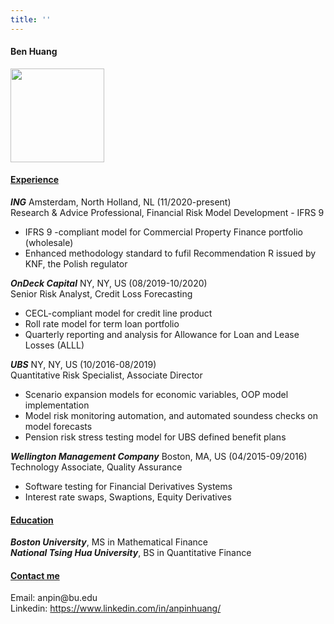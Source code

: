 ```yaml
---
title: ''
---
```


#### Ben Huang
<img src="suitUp.jpeg" width="150" height="150" />
  
#### <ins>**Experience **</ins>
***ING***  Amsterdam, North Holland, NL  (11/2020-present)  
  Research & Advice Professional, Financial Risk Model Development - IFRS 9  
  
  * IFRS 9 -compliant model for Commercial Property Finance portfolio (wholesale)
  * Enhanced methodology standard to fufil Recommendation R issued by KNF, the Polish regulator
  
***OnDeck Capital***  NY, NY, US  (08/2019-10/2020)  
  Senior Risk Analyst, Credit Loss Forecasting  
  
  * CECL-compliant model for credit line product
  * Roll rate model for term loan portfolio
  * Quarterly reporting and analysis for Allowance for Loan and Lease Losses (ALLL)
  
***UBS***  NY, NY, US  (10/2016-08/2019)  
  Quantitative Risk Specialist, Associate Director  
  
  * Scenario expansion models for economic variables, OOP model implementation
  * Model risk monitoring automation, and automated soundess checks on model forecasts
  * Pension risk stress testing model for UBS defined benefit plans
 
***Wellington Management Company***  Boston, MA, US (04/2015-09/2016)  
  Technology Associate, Quality Assurance
  
  * Software testing for Financial Derivatives Systems
  * Interest rate swaps, Swaptions, Equity Derivatives
  
#### <ins>**Education**</ins>
***Boston University***, MS in Mathematical Finance  
***National Tsing Hua University***, BS in Quantitative Finance

#### <ins>Contact me</ins>
Email: anpin@bu.edu  
Linkedin: [https://www.linkedin.com/in/anpinhuang/](https://www.linkedin.com/in/anpinhuang/)